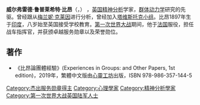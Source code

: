 {{psychoanalysis}}
'''威尔弗雷德·鲁普莱希特·比昂'''（{{lang-en|Wilfred Ruprecht Bion}}，{{bd|1897年|9月8日|1979年|11月8日|catIdx=Bion, Wilfred}}） ，[[英国|英国]][[精神分析|精神分析]]学家，[[群体动力学|群体动力学]]研究的先驱。曾经跟从[[梅兰妮·克莱因|梅兰妮·克莱因]]进行分析，曾经加入[[塔维斯托克小组|塔维斯托克小组]]。比昂1897年生于[[印度|印度]]，八岁始至英国接受学校教育。[[第一次世界大战|第一次世界大战]]期间，他于[[法国|法国]]服役，担任战车指挥官，并获颁卓越服务勋章以及荣誉勋位。


==著作==
*《比昂論團體經驗》(Experiences in Groups: and Other Papers, 1st edition)，2019年，繁體中文版由[[心靈工坊|心靈工坊]]出版，ISBN 978-986-357-144-5{{quote|}}
{{Authority control}}
{{心理学小作品}}
{{DEFAULTSORT:Bion, Wilfred}}
{{心理学}}
[[Category:杰出服务勋章得主|Category:杰出服务勋章得主]]
[[Category:心理學家|Category:心理學家]]
[[Category:精神分析學家|Category:精神分析學家]]
[[Category:第一次世界大战英国陆军人士|Category:第一次世界大战英国陆军人士]]